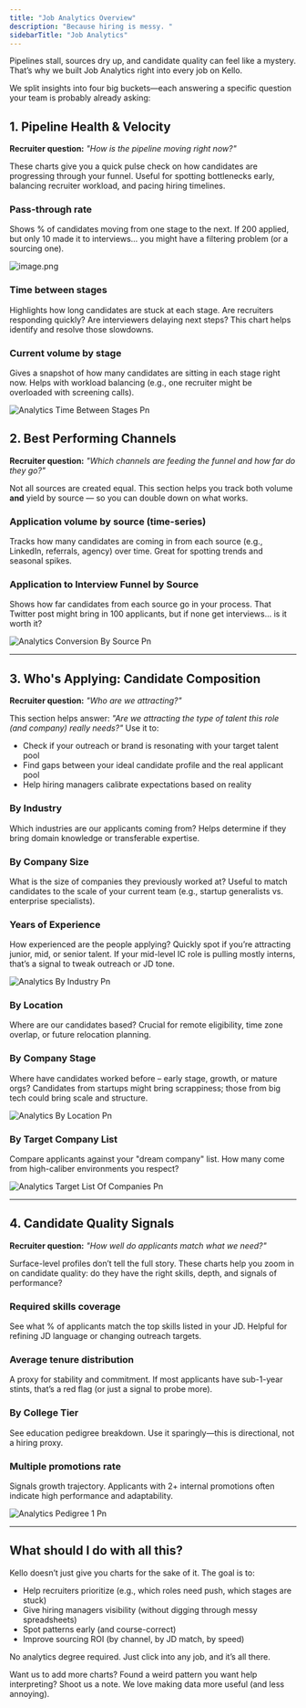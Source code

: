 ```yaml
---
title: "Job Analytics Overview"
description: "Because hiring is messy. "
sidebarTitle: "Job Analytics"
---
```


Pipelines stall, sources dry up, and candidate quality can feel like a mystery. That’s why we built Job Analytics right into every job on Kello. 

We split insights into four big buckets—each answering a specific question your team is probably already asking:

## 1. Pipeline Health & Velocity

**Recruiter question:** _"How is the pipeline moving right now?"_

These charts give you a quick pulse check on how candidates are progressing through your funnel. Useful for spotting bottlenecks early, balancing recruiter workload, and pacing hiring timelines.

### Pass-through rate

Shows % of candidates moving from one stage to the next. If 200 applied, but only 10 made it to interviews... you might have a filtering problem (or a sourcing one).

![image.png](/images/image.png)

### Time between stages

Highlights how long candidates are stuck at each stage. Are recruiters responding quickly? Are interviewers delaying next steps? This chart helps identify and resolve those slowdowns.

### Current volume by stage

Gives a snapshot of how many candidates are sitting in each stage right now. Helps with workload balancing (e.g., one recruiter might be overloaded with screening calls).

![Analytics Time Between Stages Pn](/images/analytics_time_between_stages.png)

## 2. Best Performing Channels

**Recruiter question:** _"Which channels are feeding the funnel and how far do they go?"_

Not all sources are created equal. This section helps you track both volume **and** yield by source — so you can double down on what works.

### Application volume by source (time-series)

Tracks how many candidates are coming in from each source (e.g., LinkedIn, referrals, agency) over time. Great for spotting trends and seasonal spikes.

### Application to Interview Funnel by Source

Shows how far candidates from each source go in your process. That Twitter post might bring in 100 applicants, but if none get interviews... is it worth it?

![Analytics Conversion By Source Pn](/images/analytics_conversion_by_source.png)

---

## 3. Who's Applying: Candidate Composition

**Recruiter question:** _"Who are we attracting?"_

This section helps answer: _"Are we attracting the type of talent this role (and company) really needs?"_ Use it to:

- Check if your outreach or brand is resonating with your target talent pool
- Find gaps between your ideal candidate profile and the real applicant pool
- Help hiring managers calibrate expectations based on reality

### By Industry

Which industries are our applicants coming from? Helps determine if they bring domain knowledge or transferable expertise.

### By Company Size

What is the size of companies they previously worked at? Useful to match candidates to the scale of your current team (e.g., startup generalists vs. enterprise specialists).

### Years of Experience

How experienced are the people applying? Quickly spot if you’re attracting junior, mid, or senior talent. If your mid-level IC role is pulling mostly interns, that’s a signal to tweak outreach or JD tone.

![Analytics By Industry Pn](/images/analytics_by_industry.png)

### By Location

Where are our candidates based? Crucial for remote eligibility, time zone overlap, or future relocation planning.

### By Company Stage

Where have candidates worked before – early stage, growth, or mature orgs? Candidates from startups might bring scrappiness; those from big tech could bring scale and structure.

![Analytics By Location Pn](/images/analytics_by_location.png)

### By Target Company List

Compare applicants against your "dream company" list. How many come from high-caliber environments you respect?

![Analytics Target List Of Companies Pn](/images/analytics_target_list_of_companies.png)

---

## 4. Candidate Quality Signals

**Recruiter question:** _"How well do applicants match what we need?"_

Surface-level profiles don’t tell the full story. These charts help you zoom in on candidate quality: do they have the right skills, depth, and signals of performance?

### Required skills coverage

See what % of applicants match the top skills listed in your JD. Helpful for refining JD language or changing outreach targets.

### Average tenure distribution

A proxy for stability and commitment. If most applicants have sub-1-year stints, that’s a red flag (or just a signal to probe more).

### By College Tier

See education pedigree breakdown. Use it sparingly—this is directional, not a hiring proxy.

### Multiple promotions rate

Signals growth trajectory. Applicants with 2\+ internal promotions often indicate high performance and adaptability.

![Analytics Pedigree 1 Pn](/images/analytics_pedigree_1.png)

---

## What should I do with all this?

Kello doesn’t just give you charts for the sake of it. The goal is to:

- Help recruiters prioritize (e.g., which roles need push, which stages are stuck)
- Give hiring managers visibility (without digging through messy spreadsheets)
- Spot patterns early (and course-correct)
- Improve sourcing ROI (by channel, by JD match, by speed)

No analytics degree required. Just click into any job, and it’s all there.

Want us to add more charts? Found a weird pattern you want help interpreting? Shoot us a note. We love making data more useful (and less annoying).